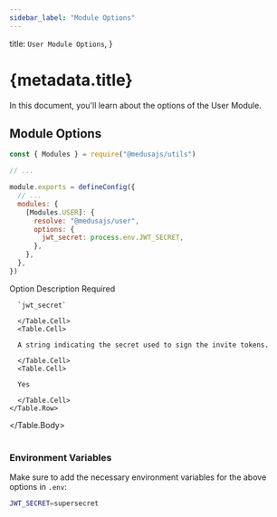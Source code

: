 ```yaml
---
sidebar_label: "Module Options"
---
```



  title: `User Module Options`,
}

# {metadata.title}

In this document, you'll learn about the options of the User Module.

## Module Options

```js title="medusa-config.js"
const { Modules } = require("@medusajs/utils")

// ...

module.exports = defineConfig({
  // ...
  modules: {
    [Modules.USER]: {
      resolve: "@medusajs/user",
      options: {
        jwt_secret: process.env.JWT_SECRET,
      },
    },
  },
})
```

<Table>
  <Table.Header>
    <Table.Row>
      <Table.HeaderCell>Option</Table.HeaderCell>
      <Table.HeaderCell>Description</Table.HeaderCell>
      <Table.HeaderCell>Required</Table.HeaderCell>
    </Table.Row>
  </Table.Header>
  <Table.Body>
    <Table.Row>
      <Table.Cell>
      
      `jwt_secret`
      
      </Table.Cell>
      <Table.Cell>
      
      A string indicating the secret used to sign the invite tokens.
      
      </Table.Cell>
      <Table.Cell>
      
      Yes
      
      </Table.Cell>
    </Table.Row>
  </Table.Body>
</Table>

### Environment Variables

Make sure to add the necessary environment variables for the above options in `.env`:

```bash
JWT_SECRET=supersecret
```
